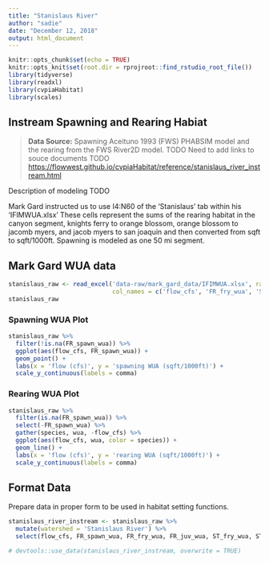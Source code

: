 ```yaml
---
title: "Stanislaus River"
author: "sadie"
date: "December 12, 2018"
output: html_document
---
```


```r
knitr::opts_chunk$set(echo = TRUE)
knitr::opts_knit$set(root.dir = rprojroot::find_rstudio_root_file())
library(tidyverse)
library(readxl)
library(cvpiaHabitat)
library(scales)
```

## Instream Spawning and Rearing Habiat

> **Data Source:** Spawning Aceituno 1993 (FWS) PHABSIM model and the rearing from the FWS River2D model. TODO
> Need to add links to souce documents TODO
> <https://flowwest.github.io/cvpiaHabitat/reference/stanislaus_river_instream.html>

Description of modeling TODO

Mark Gard instructed us to use I4:N60 of the 'Stanislaus' tab within his 'IFIMWUA.xlsx'
These cells represent the sums of the rearing habitat in the canyon segment,
knights ferry to orange blossom, orange blossom to jacomb myers, and jacob myers
to san joaquin and then converted from sqft to sqft/1000ft. Spawning is modeled
as one 50 mi segment.

## Mark Gard WUA data 
```r
stanislaus_raw <- read_excel('data-raw/mark_gard_data/IFIMWUA.xlsx', range = "I4:N60", sheet = 'Stanislaus',
                             col_names = c('flow_cfs', 'FR_fry_wua', 'ST_fry_wua', 'FR_juv_wua', 'ST_juv_wua', 'FR_spawn_wua'))
stanislaus_raw

```


### Spawning WUA Plot

```r
stanislaus_raw %>%
  filter(!is.na(FR_spawn_wua)) %>%
  ggplot(aes(flow_cfs, FR_spawn_wua)) +
  geom_point() +
  labs(x = 'flow (cfs)', y = 'spawning WUA (sqft/1000ft)') +
  scale_y_continuous(labels = comma)
```

### Rearing WUA Plot
```r
stanislaus_raw %>%
  filter(is.na(FR_spawn_wua)) %>%
  select(-FR_spawn_wua) %>%
  gather(species, wua, -flow_cfs) %>%
  ggplot(aes(flow_cfs, wua, color = species)) +
  geom_line() +
  labs(x = 'flow (cfs)', y = 'rearing WUA (sqft/1000ft)') +
  scale_y_continuous(labels = comma)
```

## Format Data
Prepare data in proper form to be used in habitat setting functions.


```r
stanislaus_river_instream <- stanislaus_raw %>% 
  mutate(watershed = 'Stanislaus River') %>% 
  select(flow_cfs, FR_spawn_wua, FR_fry_wua, FR_juv_wua, ST_fry_wua, ST_juv_wua, watershed)

# devtools::use_data(stanislaus_river_instream, overwrite = TRUE)

```

